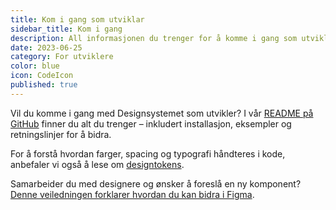 ```yaml
---
title: Kom i gang som utviklar
sidebar_title: Kom i gang
description: All informasjonen du trenger for å komme i gang som utvikler.
date: 2023-06-25
category: For utviklere
color: blue
icon: CodeIcon
published: true
---
```


Vil du komme i gang med Designsystemet som utvikler? I vår [README på GitHub](https://github.com/digdir/designsystemet#table-of-contents) finner du alt du trenger – inkludert installasjon, eksempler og retningslinjer for å bidra.

For å forstå hvordan farger, spacing og typografi håndteres i kode, anbefaler vi også å lese om [designtokens](/en/fundamentals/designelements/design-tokens).

Samarbeider du med designere og ønsker å foreslå en ny komponent? [Denne veiledningen forklarer hvordan du kan bidra i Figma](/en/fundamentals/for-designers/contribute-in-figma#new-component).
